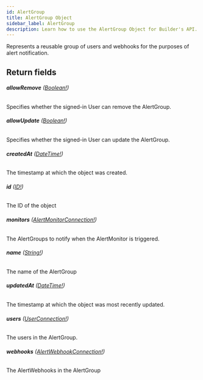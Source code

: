 ```yaml
---
id: AlertGroup
title: AlertGroup Object
sidebar_label: AlertGroup
description: Learn how to use the AlertGroup Object for Builder's API.
---
```


Represents a reusable group of users and webhooks for the purposes
of alert notification.

## Return fields

###### <b>allowRemove</b> ([Boolean!](/self-managed/composer/builder/api/schema/scalar/Boolean.mdx))

Specifies whether the signed-in User can remove the AlertGroup.

###### <b>allowUpdate</b> ([Boolean!](/self-managed/composer/builder/api/schema/scalar/Boolean.mdx))

Specifies whether the signed-in User can update the AlertGroup.

###### <b>createdAt</b> ([DateTime!](/self-managed/composer/builder/api/schema/scalar/DateTime.mdx))

The timestamp at which the object was created.

###### <b>id</b> ([ID!](/self-managed/composer/builder/api/schema/scalar/ID.mdx))

The ID of the object

###### <b>monitors</b> ([AlertMonitorConnection!](/self-managed/composer/builder/api/schema/object/AlertMonitorConnection.mdx))

The AlertGroups to notify when the AlertMonitor is triggered.

###### <b>name</b> ([String!](/self-managed/composer/builder/api/schema/scalar/String.mdx))

The name of the AlertGroup

###### <b>updatedAt</b> ([DateTime!](/self-managed/composer/builder/api/schema/scalar/DateTime.mdx))

The timestamp at which the object was most recently updated.

###### <b>users</b> ([UserConnection!](/self-managed/composer/builder/api/schema/object/UserConnection.mdx))

The users in the AlertGroup.

###### <b>webhooks</b> ([AlertWebhookConnection!](/self-managed/composer/builder/api/schema/object/AlertWebhookConnection.mdx))

The AlertWebhooks in the AlertGroup
